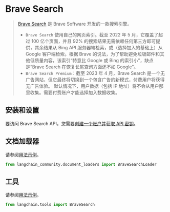 # Brave Search


>[Brave Search](https://en.wikipedia.org/wiki/Brave_Search) 是 Brave Software 开发的一款搜索引擎。
> - `Brave Search` 使用自己的网页索引。截至 2022 年 5 月，它覆盖了超过 100 亿个页面，并且 92% 的搜索结果无需依赖任何第三方即可提供，其余结果从 Bing API 服务器端检索，或（选择加入的基础上）从 Google 客户端检索。根据 Brave 的说法，为了帮助避免垃圾邮件和其他低质量内容，该索引“特意比 Google 或 Bing 的索引小”，缺点是“Brave Search 在恢复长尾查询方面还不如 Google”。
>- `Brave Search Premium`：截至 2023 年 4 月，Brave Search 是一个无广告网站，但它最终将切换到一个包含广告的新模式，付费用户将获得无广告体验。
> 默认情况下，用户数据（包括 IP 地址）将不会从用户那里收集。需要付费账户才能选择加入数据收集。


## 安装和设置

要访问 Brave Search API，您需要[创建一个账户并获取 API 密钥](https://api.search.brave.com/app/dashboard)。


## 文档加载器

请参阅[用法示例](/docs/integrations/document_loaders/brave_search)。

```python
from langchain_community.document_loaders import BraveSearchLoader
```

## 工具

请参阅[用法示例](/docs/integrations/tools/brave_search)。

```python
from langchain.tools import BraveSearch
```